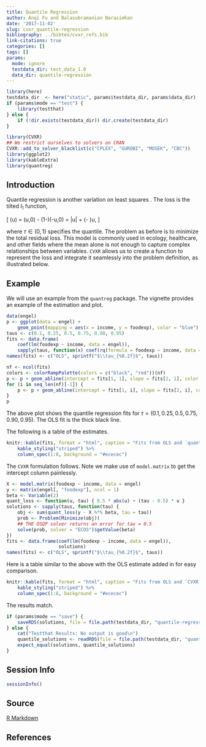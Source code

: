 ```yaml
---
title: Quantile Regression
author: Anqi Fu and Balasubramanian Narasimhan
date: '2017-11-02'
slug: cvxr_quantile-regression
bibliography: ../bibtex/cvxr_refs.bib
link-citations: true
categories: []
tags: []
params:
  mode: ignore
  testdata_dir: test_data_1.0
  data_dir: quantile-regression
---
```


```r
library(here)
testdata_dir  <- here("static", params$testdata_dir, params$data_dir) 
if (params$mode == "test") {
    library(testthat)
} else {
    if (!dir.exists(testdata_dir)) dir.create(testdata_dir)
}
```

```r
library(CVXR)
## We restrict ourselves to solvers on CRAN
CVXR::add_to_solver_blacklist(c("CPLEX", "GUROBI", "MOSEK", "CBC"))
library(ggplot2)
library(kableExtra)
library(quantreg)
```


## Introduction

Quantile regression is another variation on least squares
\citep{quantile}. The loss is the tilted $l_1$ function,

\[
	\phi(u) = \tau\max(u,0) - (1-\tau)\max(-u,0) = \frac{1}{2}|u| + \left(\tau - \frac{1}{2}\right)u,
\]

where $\tau \in (0,1)$ specifies the quantile. The problem as before
is to minimize the total residual loss. This model is commonly used in
ecology, healthcare, and other fields where the mean alone is not
enough to capture complex relationships between variables. `CVXR`
allows us to create a function to represent the loss and integrate it
seamlessly into the problem definition, as illustrated below.


## Example

We will use an example from the `quantreg` package. The vignette
provides an example of the estimation and plot.

```r
data(engel)
p <- ggplot(data = engel) +
    geom_point(mapping = aes(x = income, y = foodexp), color = "blue")
taus <- c(0.1, 0.25, 0.5, 0.75, 0.90, 0.95)
fits <- data.frame(
    coef(lm(foodexp ~ income, data = engel)),
    sapply(taus, function(x) coef(rq(formula = foodexp ~ income, data = engel, tau = x))))
names(fits) <- c("OLS", sprintf("$\\tau_{%0.2f}$", taus))

nf <- ncol(fits)
colors <- colorRampPalette(colors = c("black", "red"))(nf)
p <- p + geom_abline(intercept = fits[1, 1], slope = fits[2, 1], color = colors[1], linewidth = 1.5)
for (i in seq_len(nf)[-1]) {
    p <- p + geom_abline(intercept = fits[1, i], slope = fits[2, i], color = colors[i])
}
p
```

The above plot shows the quantile regression fits for $\tau = (0.1,
0.25, 0.5, 0.75, 0.90, 0.95)$. The OLS fit is the thick black line.
    
The following is a table of the estimates.

```r
knitr::kable(fits, format = "html", caption = "Fits from OLS and `quantreg`") %>%
    kable_styling("striped") %>%
    column_spec(1:8, background = "#ececec")
```

The `CVXR` formulation follows. Note we make use of `model.matrix` to
get the intercept column painlessly. 

```r
X <- model.matrix(foodexp ~ income, data = engel)
y <- matrix(engel[, "foodexp"], ncol = 1)
beta <- Variable(2)
quant_loss <- function(u, tau) { 0.5 * abs(u) + (tau - 0.5) * u }
solutions <- sapply(taus, function(tau) {
    obj <- sum(quant_loss(y - X %*% beta, tau = tau))
    prob <- Problem(Minimize(obj))
    ## THE OSQP solver returns an error for tau = 0.5
    solve(prob, solver = "ECOS")$getValue(beta)
})
fits <- data.frame(coef(lm(foodexp ~ income, data = engel)),
                   solutions)
names(fits) <- c("OLS", sprintf("$\\tau_{%0.2f}$", taus))
```

Here is a table similar to the above with the OLS estimate added in
for easy comparison.


```r
knitr::kable(fits, format = "html", caption = "Fits from OLS and `CVXR`") %>%
    kable_styling("striped") %>%
    column_spec(1:8, background = "#ececec")
```

The results match.

```r
if (params$mode == "save") {
    saveRDS(solutions, file = file.path(testdata_dir, "quantile-regression.RDS"))
} else {
    cat("Testthat Results: No output is good\n")
    quantile_solutions <- readRDS(file = file.path(testdata_dir, "quantile-regression.RDS"))
    expect_equal(solutions, quantile_solutions)
}
```

## Session Info

```r
sessionInfo()
```

## Source

[R Markdown](https://github.com/bnaras/cvxr_docs/blob/master/content/cvxr_examples/quantile-regression.Rmd)

## References
